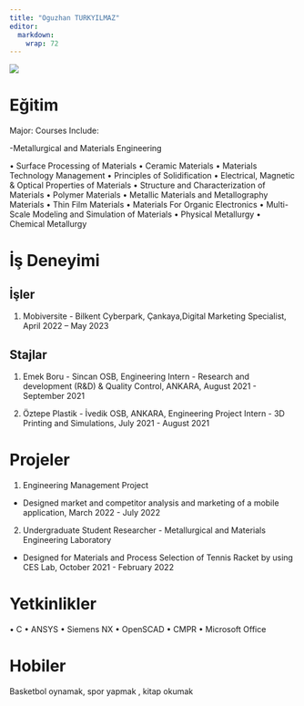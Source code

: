 ```yaml
---
title: "Oguzhan TURKYILMAZ"
editor: 
  markdown: 
    wrap: 72
---
```


![](/assets/images/PHOTO-2024-03-24-17-08-21.jpg){fig-align="center"}

# Eğitim

Major: Courses Include:

-Metallurgical and Materials Engineering

• Surface Processing of Materials • Ceramic Materials • Materials
Technology Management • Principles of Solidification • Electrical,
Magnetic & Optical Properties of Materials • Structure and
Characterization of Materials • Polymer Materials • Metallic Materials
and Metallography Materials • Thin Film Materials • Materials For
Organic Electronics • Multi-Scale Modeling and Simulation of Materials •
Physical Metallurgy • Chemical Metallurgy

# İş Deneyimi

## İşler

1.  Mobiversite - Bilkent Cyberpark, Çankaya,Digital Marketing
    Specialist, April 2022 – May 2023

## Stajlar

1.  Emek Boru - Sincan OSB, Engineering Intern - Research and
    development (R&D) & Quality Control, ANKARA, August 2021 - September
    2021

2.  Öztepe Plastik - İvedik OSB, ANKARA, Engineering Project Intern - 3D
    Printing and Simulations, July 2021 - August 2021

# Projeler

1.  Engineering Management Project

-   Designed market and competitor analysis and marketing of a mobile
    application, March 2022 - July 2022

2.  Undergraduate Student Researcher - Metallurgical and Materials
    Engineering Laboratory

-   Designed for Materials and Process Selection of Tennis Racket by
    using CES Lab, October 2021 - February 2022

# Yetkinlikler

• C • ANSYS • Siemens NX • OpenSCAD • CMPR • Microsoft Office

# Hobiler

Basketbol oynamak, spor yapmak , kitap okumak
